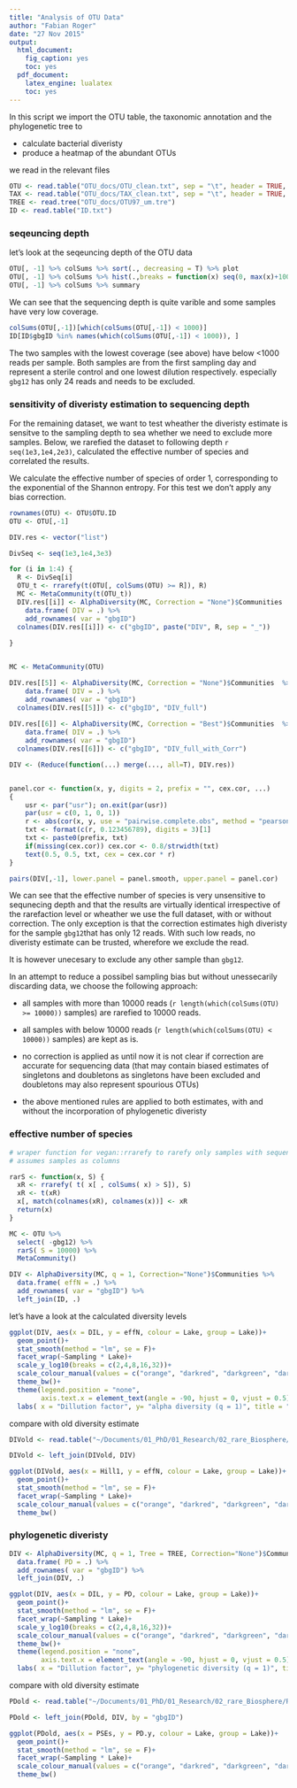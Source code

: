 ```yaml
---
title: "Analysis of OTU Data"
author: "Fabian Roger"
date: "27 Nov 2015"
output:
  html_document:
    fig_caption: yes
    toc: yes
  pdf_document:
    latex_engine: lualatex
    toc: yes
---
```


In this script we import the OTU table, the taxonomic annotation and the phylogenetic tree to 

+ calculate bacterial diveristy
+ produce a heatmap of the abundant OTUs

we read in the relevant files
```r
OTU <- read.table("OTU_docs/OTU_clean.txt", sep = "\t", header = TRUE, stringsAsFactors = FALSE)
TAX <- read.table("OTU_docs/TAX_clean.txt", sep = "\t", header = TRUE, stringsAsFactors = FALSE)
TREE <- read.tree("OTU_docs/OTU97_um.tre")
ID <- read.table("ID.txt")
```

### seqeuncing depth 

let's look at the seqeuncing depth of the OTU data

```r
OTU[, -1] %>% colSums %>% sort(., decreasing = T) %>% plot
OTU[, -1] %>% colSums %>% hist(.,breaks = function(x) seq(0, max(x)+1000, 1000), main = "sequencing depth\nbinwidth = 1000")
OTU[, -1] %>% colSums %>% summary
```

We can see that the sequencing depth is quite varible and some samples have very low coverage. 

```r
colSums(OTU[,-1])[which(colSums(OTU[,-1]) < 1000)]
ID[ID$gbgID %in% names(which(colSums(OTU[,-1]) < 1000)), ]

```

The two samples with the lowest coverage (see above) have below <1000 reads per sample. Both samples are from the first sampling day and represent a sterile control and one lowest dilution respectively. especially `gbg12` has only 24 reads and needs to be excluded. 

### sensitivity of diveristy estimation to sequencing depth

For the remaining dataset, we want to test wheather the diveristy estimate is sensitve to the sampling depth to sea whether we need to exclude more samples. Below, we rarefied the dataset to following depth `r seq(1e3,1e4,2e3)`, calculated the effective number of species and correlated the results.

We calculate the effective number of species of order 1, corresponding to the exponential of the Shannon entropy. For this test we don't apply any bias correction.


```r

rownames(OTU) <- OTU$OTU.ID
OTU <- OTU[,-1]

DIV.res <- vector("list")

DivSeq <- seq(1e3,1e4,3e3)

for (i in 1:4) {
  R <- DivSeq[i]
  OTU_t <- rrarefy(t(OTU[, colSums(OTU) >= R]), R)
  MC <- MetaCommunity(t(OTU_t))
  DIV.res[[i]] <- AlphaDiversity(MC, Correction = "None")$Communities  %>% 
    data.frame( DIV = .) %>% 
    add_rownames( var = "gbgID")
  colnames(DIV.res[[i]]) <- c("gbgID", paste("DIV", R, sep = "_"))
  
}


MC <- MetaCommunity(OTU)

DIV.res[[5]] <- AlphaDiversity(MC, Correction = "None")$Communities  %>% 
    data.frame( DIV = .) %>% 
    add_rownames( var = "gbgID")
  colnames(DIV.res[[5]]) <- c("gbgID", "DIV_full")
  
DIV.res[[6]] <- AlphaDiversity(MC, Correction = "Best")$Communities  %>% 
    data.frame( DIV = .) %>% 
    add_rownames( var = "gbgID")
  colnames(DIV.res[[6]]) <- c("gbgID", "DIV_full_with_Corr")

DIV <- (Reduce(function(...) merge(..., all=T), DIV.res))


panel.cor <- function(x, y, digits = 2, prefix = "", cex.cor, ...)
{
    usr <- par("usr"); on.exit(par(usr))
    par(usr = c(0, 1, 0, 1))
    r <- abs(cor(x, y, use = "pairwise.complete.obs", method = "pearson"))
    txt <- format(c(r, 0.123456789), digits = 3)[1]
    txt <- paste0(prefix, txt)
    if(missing(cex.cor)) cex.cor <- 0.8/strwidth(txt)
    text(0.5, 0.5, txt, cex = cex.cor * r)
}
```
```r
pairs(DIV[,-1], lower.panel = panel.smooth, upper.panel = panel.cor)
```


We can see that the effective number of species is very unsensitive to sequnecing depth and that the results are virtually identical irrespective of the rarefaction level or wheather we use the full dataset, with or without correction. The only exception is that the correction estimates high diveristy for the sample `gbg12`that has only 12 reads. With such low reads, no diveristy estimate can be trusted, wherefore we exclude the read.  

It is however unecesary to exclude any other sample than `gbg12`. 

In an attempt to reduce a possibel sampling bias but without unessecarily discarding data, we choose the following approach:

+ all samples with more than 10000 reads (`r length(which(colSums(OTU) >= 10000))` samples) are rarefied to 10000 reads.

+ all samples with below 10000 reads (`r length(which(colSums(OTU) < 10000))` samples) are kept as is. 

+ no correction is applied as until now it is not clear if correction are accurate for sequencing data (that may contain biased estimates of singletons and doubletons as singletons have been excluded and doubletons may also represent spourious OTUs)

+ the above mentioned rules are applied to both estimates, with and without the incorporation of phylogenetic diveristy

### effective number of species

```r

# wraper function for vegan::rrarefy to rarefy only samples with sequencing depth > S
# assumes samples as columns

rarS <- function(x, S) {
  xR <- rrarefy( t( x[ , colSums( x) > S]), S)
  xR <- t(xR)
  x[, match(colnames(xR), colnames(x))] <- xR
  return(x)
}

MC <- OTU %>% 
  select( -gbg12) %>%
  rarS( S = 10000) %>% 
  MetaCommunity()

DIV <- AlphaDiversity(MC, q = 1, Correction="None")$Communities %>%
  data.frame( effN = .) %>% 
  add_rownames( var = "gbgID") %>% 
  left_join(ID, .)
```

let's have a look at the calculated diversity levels

```r

ggplot(DIV, aes(x = DIL, y = effN, colour = Lake, group = Lake))+
  geom_point()+
  stat_smooth(method = "lm", se = F)+
  facet_wrap(~Sampling * Lake)+
  scale_y_log10(breaks = c(2,4,8,16,32))+
  scale_colour_manual(values = c("orange", "darkred", "darkgreen", "darkblue"  ))+
  theme_bw()+
  theme(legend.position = "none",
        axis.text.x = element_text(angle = -90, hjust = 0, vjust = 0.5))+
  labs( x = "Dillution factor", y= "alpha diversity (q = 1)", title = "effective number of species")
```
 
 
 compare with old diversity estimate
```r
DIVold <- read.table("~/Documents/01_PhD/01_Research/02_rare_Biosphere/R scripts/Diversity_5000_100p.txt")

DIVold <- left_join(DIVold, DIV)

ggplot(DIVold, aes(x = Hill1, y = effN, colour = Lake, group = Lake))+
  geom_point()+
  stat_smooth(method = "lm", se = F)+
  facet_wrap(~Sampling * Lake)+
  scale_colour_manual(values = c("orange", "darkred", "darkgreen", "darkblue"  ))+
  theme_bw()

```

### phylogenetic diveristy

```r

DIV <- AlphaDiversity(MC, q = 1, Tree = TREE, Correction="None")$Communities %>%
  data.frame( PD = .) %>% 
  add_rownames( var = "gbgID") %>% 
  left_join(DIV, .)

```

```r

ggplot(DIV, aes(x = DIL, y = PD, colour = Lake, group = Lake))+
  geom_point()+
  stat_smooth(method = "lm", se = F)+
  facet_wrap(~Sampling * Lake)+
  scale_y_log10(breaks = c(2,4,8,16,32))+
  scale_colour_manual(values = c("orange", "darkred", "darkgreen", "darkblue"  ))+
  theme_bw()+
  theme(legend.position = "none",
        axis.text.x = element_text(angle = -90, hjust = 0, vjust = 0.5))+
  labs( x = "Dillution factor", y= "phylogenetic diversity (q = 1)", title = "effective number of species completely distinct species")
```
 
compare with old diversity estimate
```r
PDold <- read.table("~/Documents/01_PhD/01_Research/02_rare_Biosphere/R scripts/PhyloDiv.txt")

PDold <- left_join(PDold, DIV, by = "gbgID")

ggplot(PDold, aes(x = PSEs, y = PD.y, colour = Lake, group = Lake))+
  geom_point()+
  stat_smooth(method = "lm", se = F)+
  facet_wrap(~Sampling * Lake)+
  scale_colour_manual(values = c("orange", "darkred", "darkgreen", "darkblue"  ))+
  theme_bw()

```



